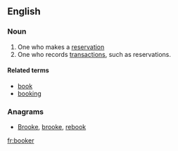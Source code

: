 ==English==
===Noun===
{{en-noun}}
# One who makes a [[reservation]]
# One who records [[transactions]], such as reservations.

====Related terms====
*[[book]]
*[[booking]]

===Anagrams===
* [[Brooke#English|Brooke]], [[brooke#English|brooke]], [[rebook#English|rebook]]

[[fr:booker]]